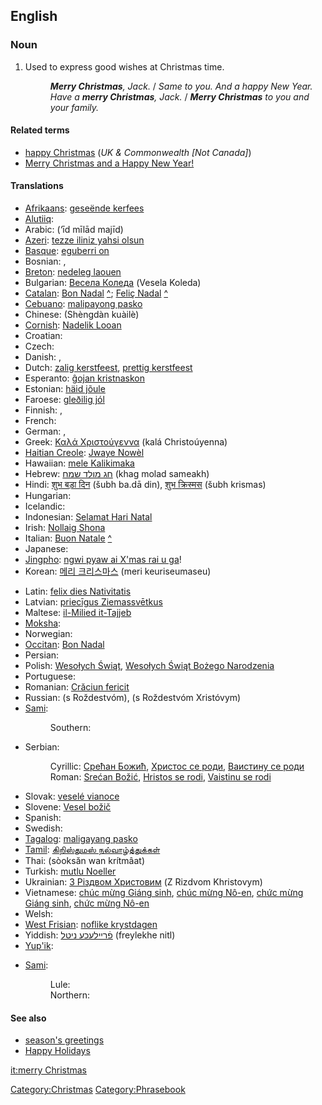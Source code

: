 ==English==

===Noun===
{{infl|en|noun|head=[[merry]] [[Christmas]]}}

# Used to express good wishes at Christmas time.
#: '''''Merry Christmas''', Jack.'' / ''Same to you. And a happy New Year.''
#: ''Have a '''merry Christmas''', Jack.'' / '''''Merry Christmas''' to you and your family.''

====Related terms====
* [[happy Christmas]] (''UK & Commonwealth [Not Canada]'')
* [[Merry Christmas and a Happy New Year!]]

====Translations====
{{trans-top|good wishes at Christmas time}}
* [[Afrikaans]]: [[geseënde kerfees]]
* [[Alutiiq]]: {{tø|ems|Nunaniqsaakici Aʀusistuami}}
* Arabic: {{Arab|[[عيد ميلاد مجيد]]}} (‘īd mīlād majīd)
* [[Azeri]]: [[tezze iliniz yahsi olsun]]
* [[Basque]]: [[eguberri on]]
* Bosnian: {{t-|bs|Sretan Božić}}, {{t-|bs|Srećan Božić}}
* [[Breton]]: [[nedeleg laouen]]
* Bulgarian: [[Весела Коледа]] (Vesela Koleda)
* [[Catalan]]: [[Bon Nadal]] [[:ca:Bon Nadal|^]]; [[Feliç Nadal]] [[:ca:Feliç Nadal|^]]
* [[Cebuano]]: [[malipayong pasko]]
* Chinese: {{zh-ts|聖誕快樂|圣诞快乐}} (Shèngdàn kuàilè)
* [[Cornish]]: [[Nadelik Looan]]
* Croatian: {{t-|hr|Sretan Božić}}
* Czech: {{t-|cs|Veselé Vánoce}}
* Danish: {{t-|da|glædelig jul}}, {{t+|da|god jul}}
* Dutch: [[zalig kerstfeest]], [[prettig kerstfeest]]
* Esperanto: [[ĝojan kristnaskon]]
* Estonian: [[häid jõule]]
* Faroese: [[gleðilig jól]]
* Finnish: {{t-|fi|hyvää joulua}}, {{t-|fi|hauskaa joulua}}
* French: {{t+|fr|joyeux Noël}}
* German: {{t|de|frohe Weihnachten}}, {{t|de|fröhliche Weihnachten}}
* Greek: [[Καλά Χριστούγεννα]] (kalá Christoúyenna)
* [[Haitian Creole]]: [[Jwaye Nowèl]]
* Hawaiian: [[mele Kalikimaka]]
* Hebrew: [[חג מולד שמח]] (khag molad sameakh)
* Hindi: [[शुभ बड़ा दिन]] (šubh ba.dā din), [[शुभ क्रिस्मस]] (šubh krismas)
* Hungarian: {{t+|hu|boldog karácsonyt}}
* Icelandic: {{t+|is|gleðileg jól}}
* Indonesian: [[Selamat Hari Natal]]
* Irish: [[Nollaig Shona]]
* Italian: [[Buon Natale]] [[:it:Buon Natale|^]]
* Japanese: {{t+|ja|メリークリスマス|tr=meri kurisumasu|sc=Jpan}}
* [[Jingpho]]: [[ngwi pyaw ai X'mas rai u ga]]!
* Korean: [[메리 크리스마스]] (meri keuriseumaseu)
{{trans-mid}}
* Latin: [[felix dies Nativitatis]]
* Latvian: [[priecīgus Ziemassvētkus]]
* Maltese: [[il-Milied it-Tajjeb]]
* [[Moksha]]: {{tø|mdf|Роштува мархта}}
* Norwegian: {{t+|no|god jul}}
* [[Occitan]]: [[Bon Nadal]]
* Persian: {{fa-Arab|[[میلاد مسیح مبارک باد]]}}
* Polish: [[Wesołych Świąt]], [[Wesołych Świąt Bożego Narodzenia]]
* Portuguese: {{t-|pt|Feliz Natal}}
* Romanian: [[Crăciun fericit]]
* Russian: {{t-|ru|с Рождеством|sc=Cyrl}} (s Roždestvóm), {{t-|ru|с Рождеством Христовым|sc=Cyrl}} (s Roždestvóm Xristóvym)
* [[Sami]]:
*: Southern: {{tø|sma|buerie jåvle|xs=Southern Sami}}
* Serbian:
*: Cyrillic: [[Срећан Божић#Serbian|Срећан Божић]], [[Христос се роди#Serbian|Христос се роди]], [[Ваистину се роди#Serbian|Ваистину се роди]]
*: Roman: [[Srećan Božić#Serbian|Srećan Božić]], [[Hristos se rodi#Serbian|Hristos se rodi]], [[Vaistinu se rodi#Serbian|Vaistinu se rodi]]
* Slovak: [[veselé vianoce]]
* Slovene: [[Vesel božič]]
* Spanish: {{t+|es|feliz Navidad}}
* Swedish: {{t+|sv|god jul}}
* [[Tagalog]]: [[maligayang pasko]]
* [[Tamil]]: [[கிறிஸ்துமஸ் நல்வாழ்த்துக்கள்]]
* Thai: {{Thai|[[สุขสันต์วันคริสต์มาส]]}} (sòoksăn wan krítmâat)
* Turkish: [[mutlu Noeller]]
* Ukrainian: [[З Різдвом Христовим]] (Z Rizdvom Khristovym)
* Vietnamese: [[chúc mừng Giáng sinh]], [[chúc mừng Nô-en]], [[chức mừng Giáng sinh]], [[chức mừng Nô-en]]
* Welsh: {{t-|cy|Nadolig Llawen|xs=Welsh}}
* [[West Frisian]]: [[noflike krystdagen]]
* Yiddish: [[פֿרײלעכע ניטל]] (freylekhe nitl)
* [[Yup'ik]]: {{tø|esu|Alussistuaqegtaarmek piamken}}
{{trans-bottom}}

{{checktrans-top}}
* [[Sami]]:
*: Lule: {{tø|smj|buorre javla}}
*: Northern: {{tø|se|buorre juovla}}
{{checktrans-mid}}
{{checktrans-bottom}}

====See also====
* [[season's greetings]]
* [[Happy Holidays]]

[[Category:Christmas]]
[[Category:Phrasebook]]

[[it:merry Christmas]]